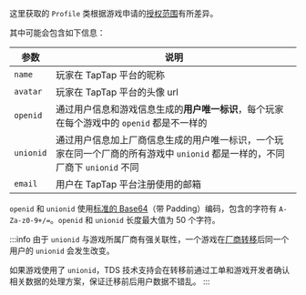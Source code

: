 这里获取的 `Profile` 类根据游戏申请的[授权范围](/sdk/taptap-login/guide/start/#不同的授权范围)有所差异。

其中可能会包含如下信息：

| 参数      | 说明                                                                                                                         |
| --------- | ---------------------------------------------------------------------------------------------------------------------------- |
| `name`    | 玩家在 TapTap 平台的昵称                                                                                                     |
| `avatar`  | 玩家在 TapTap 平台的头像 url                                                                                                 |
| `openid`  | 通过用户信息和游戏信息生成的**用户唯一标识**，每个玩家在每个游戏中的 `openid` 都是不一样的                                   |
| `unionid` | 通过用户信息加上厂商信息生成的用户唯一标识，一个玩家在同一个厂商的所有游戏中 `unionid` 都是一样的，不同厂商下 `unionid` 不同 |
| `email`   | 用户在 TapTap 平台注册使用的邮箱 |

`openid` 和 `unionid` 使用[标准的 Base64](https://datatracker.ietf.org/doc/html/rfc4648#section-4)（带 Padding）编码，包含的字符有 `A-Za-z0-9+/=`。`openid` 和 `unionid` 长度最大值为 50 个字符。

:::info
由于 `unionid` 与游戏所属厂商有强关联性，一个游戏在[厂商转移](/store/store-creategame/#4-游戏主体可以进行转移吗)后同一个用户的 `unionid` 会发生改变。

如果游戏使用了 `unionid`，TDS 技术支持会在转移前通过工单和游戏开发者确认相关数据的处理方案，保证迁移前后用户数据不错乱。
:::
